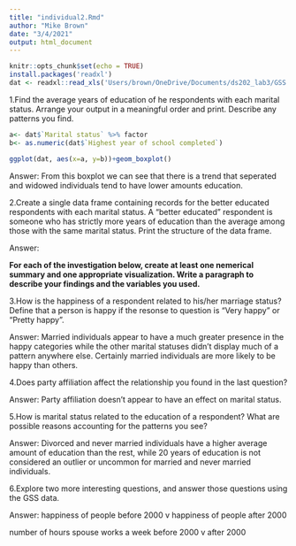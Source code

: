 ```yaml
---
title: "individual2.Rmd"
author: "Mike Brown"
date: "3/4/2021"
output: html_document
---
```


```r
knitr::opts_chunk$set(echo = TRUE)
install.packages('readxl')
dat <- readxl::read_xls('Users/brown/OneDrive/Documents/ds202_lab3/GSS.xls')
``` 

1.Find the average years of education of he respondents with each marital status. Arrange your output in a meaningful order and print. Describe any patterns you find. 
``` r
a<- dat$`Marital status` %>% factor
b<- as.numeric(dat$`Highest year of school completed`)

ggplot(dat, aes(x=a, y=b))+geom_boxplot()

```

  Answer: From this boxplot we can see that there is a trend that seperated and widowed individuals tend to have lower amounts education.

2.Create a single data frame containing records for the better educated respondents with each marital status. A "better educated" respondent is someone who has strictly more years of education than the average among those with the same marital status. Print the structure of the data frame. 

  Answer:
  
**For each of the investigation below, create at least one nemerical summary and one appropriate visualization. Write a paragraph to describe your findings and the variables you used.**

3.How is the happiness of a respondent related to his/her marriage status? Define that a person is happy if the resonse to question is "Very happy" or "Pretty happy".

  Answer: Married individuals appear to have a much greater presence in the happy categories while the other marital statuses didn't display much of a pattern anywhere else. Certainly married individuals are more likely to be happy than others. 

4.Does party affiliation affect the relationship you found in the last question?

  Answer: Party affiliation doesn't appear to have an effect on marital status. 

5.How is marital status related to the education of a respondent? What are possible reasons accounting for the patterns you see?

  Answer: Divorced and never married individuals have a higher average amount of education than the rest, while 20 years of education is not considered an outlier or uncommon for married and never married individuals. 
  
6.Explore two more interesting questions, and answer those questions using the GSS data. 

  Answer: happiness of people before 2000 v happiness of people after 2000
  
  
  
  number of hours spouse works a week before 2000 v after 2000
  
  